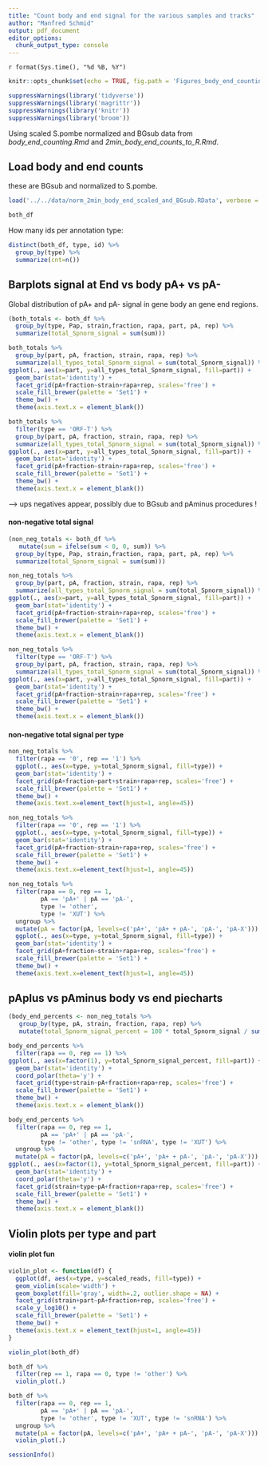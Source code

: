 ```yaml
---
title: "Count body and end signal for the various samples and tracks"
author: "Manfred Schmid"
output: pdf_document
editor_options: 
  chunk_output_type: console
---
```

`r format(Sys.time(), "%d %B, %Y")`

```r
knitr::opts_chunk$set(echo = TRUE, fig.path = 'Figures_body_end_counting/', dev='pdf')
```

```r
suppressWarnings(library('tidyverse'))
suppressWarnings(library('magrittr'))
suppressWarnings(library('knitr'))
suppressWarnings(library('broom'))
```


Using scaled S.pombe normalized and BGsub data from *body_end_counting.Rmd* and *2min_body_end_counts_to_R.Rmd*.  


## Load body and end counts

these are BGsub and normalized to S.pombe.
```r
load('../../data/norm_2min_body_end_scaled_and_BGsub.RData', verbose = TRUE)

both_df
```

How many ids per annotation type:  
```r
distinct(both_df, type, id) %>% 
  group_by(type) %>% 
  summarize(cnt=n())
```



## Barplots signal at End vs body pA+ vs pA-

Global distribution of pA+ and pA- signal in gene body an gene end regions.

```r
(both_totals <- both_df %>%
  group_by(type, Pap, strain,fraction, rapa, part, pA, rep) %>% 
  summarize(total_Spnorm_signal = sum(sum)))
```

```r
both_totals %>%
  group_by(part, pA, fraction, strain, rapa, rep) %>%
  summarize(all_types_total_Spnorm_signal = sum(total_Spnorm_signal)) %>%
ggplot(., aes(x=part, y=all_types_total_Spnorm_signal, fill=part)) + 
  geom_bar(stat='identity') +
  facet_grid(pA+fraction~strain+rapa+rep, scales='free') +
  scale_fill_brewer(palette = 'Set1') +
  theme_bw() +
  theme(axis.text.x = element_blank())
```

```r
both_totals %>%
  filter(type == 'ORF-T') %>%
  group_by(part, pA, fraction, strain, rapa, rep) %>%
  summarize(all_types_total_Spnorm_signal = sum(total_Spnorm_signal)) %>%
ggplot(., aes(x=part, y=all_types_total_Spnorm_signal, fill=part)) + 
  geom_bar(stat='identity') +
  facet_grid(pA+fraction~strain+rapa+rep, scales='free') +
  scale_fill_brewer(palette = 'Set1') +
  theme_bw() +
  theme(axis.text.x = element_blank())
```


--> ups negatives appear, possibly due to BGsub and pAminus procedures !


#### non-negative total signal

```r
(non_neg_totals <- both_df %>%
   mutate(sum = ifelse(sum < 0, 0, sum)) %>%
  group_by(type, Pap, strain,fraction, rapa, part, pA, rep) %>% 
  summarize(total_Spnorm_signal = sum(sum)))
```

```r
non_neg_totals %>%
  group_by(part, pA, fraction, strain, rapa, rep) %>%
  summarize(all_types_total_Spnorm_signal = sum(total_Spnorm_signal)) %>%
ggplot(., aes(x=part, y=all_types_total_Spnorm_signal, fill=part)) + 
  geom_bar(stat='identity') +
  facet_grid(pA+fraction~strain+rapa+rep, scales='free') +
  scale_fill_brewer(palette = 'Set1') +
  theme_bw() +
  theme(axis.text.x = element_blank())
```

```r
non_neg_totals %>%
  filter(type == 'ORF-T') %>%
  group_by(part, pA, fraction, strain, rapa, rep) %>%
  summarize(all_types_total_Spnorm_signal = sum(total_Spnorm_signal)) %>%
ggplot(., aes(x=part, y=all_types_total_Spnorm_signal, fill=part)) + 
  geom_bar(stat='identity') +
  facet_grid(pA+fraction~strain+rapa+rep, scales='free') +
  scale_fill_brewer(palette = 'Set1') +
  theme_bw() +
  theme(axis.text.x = element_blank())
```


#### non-negative total signal per type

```r
non_neg_totals %>%
  filter(rapa == '0', rep == '1') %>%
  ggplot(., aes(x=type, y=total_Spnorm_signal, fill=type)) + 
  geom_bar(stat='identity') +
  facet_grid(pA+fraction~part+strain+rapa+rep, scales='free') +
  scale_fill_brewer(palette = 'Set1') +
  theme_bw() +
  theme(axis.text.x=element_text(hjust=1, angle=45))
```

```r
non_neg_totals %>%
  filter(rapa == '0', rep == '1') %>%
  ggplot(., aes(x=type, y=total_Spnorm_signal, fill=type)) + 
  geom_bar(stat='identity') +
  facet_grid(pA+fraction~strain+rapa+rep, scales='free') +
  scale_fill_brewer(palette = 'Set1') +
  theme_bw() +
  theme(axis.text.x=element_text(hjust=1, angle=45))
```

```r
non_neg_totals %>%
  filter(rapa == 0, rep == 1, 
         pA == 'pA+' | pA == 'pA-',
         type != 'other',
         type != 'XUT') %>%
  ungroup %>%
  mutate(pA = factor(pA, levels=c('pA+', 'pA+ + pA-', 'pA-', 'pA-X'))) %>%
  ggplot(., aes(x=type, y=total_Spnorm_signal, fill=type)) + 
  geom_bar(stat='identity') +
  facet_grid(pA+fraction~strain+rapa+rep, scales='free') +
  scale_fill_brewer(palette = 'Set1') +
  theme_bw() +
  theme(axis.text.x=element_text(hjust=1, angle=45))
```


## pAplus vs pAminus body vs end piecharts

```r
(body_end_percents <- non_neg_totals %>%
   group_by(type, pA, strain, fraction, rapa, rep) %>%
   mutate(total_Spnorm_signal_percent = 100 * total_Spnorm_signal / sum(total_Spnorm_signal)))
```

```r
body_end_percents %>%
  filter(rapa == 0, rep == 1) %>%
ggplot(., aes(x=factor(1), y=total_Spnorm_signal_percent, fill=part)) + 
  geom_bar(stat='identity') +
  coord_polar(theta='y') +
  facet_grid(type+strain~pA+fraction+rapa+rep, scales='free') +
  scale_fill_brewer(palette = 'Set1') +
  theme_bw() +
  theme(axis.text.x = element_blank())
```


```r
body_end_percents %>%
  filter(rapa == 0, rep == 1, 
         pA == 'pA+' | pA == 'pA-',
         type != 'other', type != 'snRNA', type != 'XUT') %>%
  ungroup %>%
  mutate(pA = factor(pA, levels=c('pA+', 'pA+ + pA-', 'pA-', 'pA-X'))) %>%
ggplot(., aes(x=factor(1), y=total_Spnorm_signal_percent, fill=part)) + 
  geom_bar(stat='identity') +
  coord_polar(theta='y') +
  facet_grid(strain+type~pA+fraction+rapa+rep, scales='free') +
  scale_fill_brewer(palette = 'Set1') +
  theme_bw() +
  theme(axis.text.x = element_blank())
```

## Violin plots per type and part


#### violin plot fun
```r
violin_plot <- function(df) {
  ggplot(df, aes(x=type, y=scaled_reads, fill=type)) +
  geom_violin(scale='width') +
  geom_boxplot(fill='gray', width=.2, outlier.shape = NA) +
  facet_grid(strain+part~pA+fraction+rep, scales='free') +
  scale_y_log10() +
  scale_fill_brewer(palette = 'Set1') +
  theme_bw() +
  theme(axis.text.x = element_text(hjust=1, angle=45))
}
```


```r
violin_plot(both_df)
```


```r
both_df %>%
  filter(rep == 1, rapa == 0, type != 'other') %>%
  violin_plot(.)
```

```r
both_df %>%
  filter(rapa == 0, rep == 1, 
         pA == 'pA+' | pA == 'pA-',
         type != 'other', type != 'XUT', type != 'snRNA') %>%
  ungroup %>%
  mutate(pA = factor(pA, levels=c('pA+', 'pA+ + pA-', 'pA-', 'pA-X'))) %>%
  violin_plot(.)
```


```r
sessionInfo()
```



